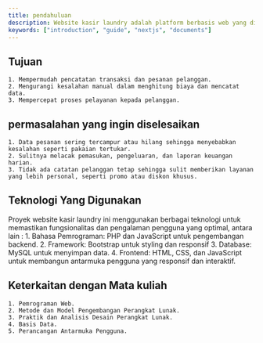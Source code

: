 ```yaml
---
title: pendahuluan
description: Website kasir laundry adalah platform berbasis web yang dirancang untuk membantu bisnis laundry dalam mengelola transaksi dan operasional sehari-hari. Tujuan utamanya adalah meningkatkan efisiensi, akurasi, dan layanan pelanggan melalui sistem yang mudah digunakan dan terintegrasi.
keywords: ["introduction", "guide", "nextjs", "documents"]
---
```



## Tujuan

    1. Mempermudah pencatatan transaksi dan pesanan pelanggan.
    2. Mengurangi kesalahan manual dalam menghitung biaya dan mencatat data.
    3. Mempercepat proses pelayanan kepada pelanggan.

## permasalahan yang ingin diselesaikan

    1. Data pesanan sering tercampur atau hilang sehingga menyebabkan kesalahan seperti pakaian tertukar.
    2. Sulitnya melacak pemasukan, pengeluaran, dan laporan keuangan harian.
    3. Tidak ada catatan pelanggan tetap sehingga sulit memberikan layanan yang lebih personal, seperti promo atau diskon khusus.

## Teknologi Yang Digunakan

Proyek website kasir laundry ini menggunakan berbagai teknologi untuk memastikan fungsionalitas dan pengalaman pengguna yang optimal, antara lain :
    1. Bahasa Pemrograman: PHP dan JavaScript untuk pengembangan backend.
    2. Framework: Bootstrap untuk styling dan responsif
    3. Database: MySQL untuk menyimpan data.
    4. Frontend: HTML, CSS, dan JavaScript untuk membangun antarmuka pengguna yang responsif dan interaktif.


## Keterkaitan dengan Mata kuliah 

    1. Pemrograman Web.                               
    2. Metode dan Model Pengembangan Perangkat Lunak. 
    3. Praktik dan Analisis Desain Perangkat Lunak.   
    4. Basis Data.                                    
    5. Perancangan Antarmuka Pengguna.                
